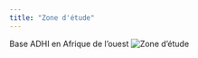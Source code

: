 ```yaml
---
title: "Zone d'étude"
---
```


Base ADHI en Afrique de l'ouest
![Zone d'étude](assets/carte_de_localisation_base_adhi.jpg)